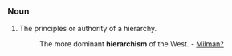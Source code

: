 ===Noun===
#The principles or authority of a hierarchy.
#:The more dominant '''hierarchism''' of the West. - [[Milman?]]